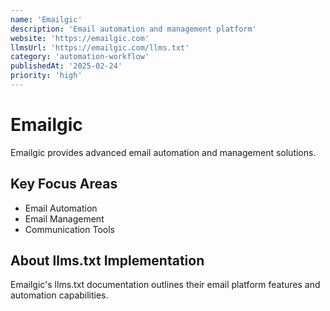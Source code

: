 ```yaml
---
name: 'Emailgic'
description: 'Email automation and management platform'
website: 'https://emailgic.com'
llmsUrl: 'https://emailgic.com/llms.txt'
category: 'automation-workflow'
publishedAt: '2025-02-24'
priority: 'high'
---
```


# Emailgic

Emailgic provides advanced email automation and management solutions.

## Key Focus Areas

- Email Automation
- Email Management
- Communication Tools

## About llms.txt Implementation

Emailgic's llms.txt documentation outlines their email platform features and automation capabilities.
